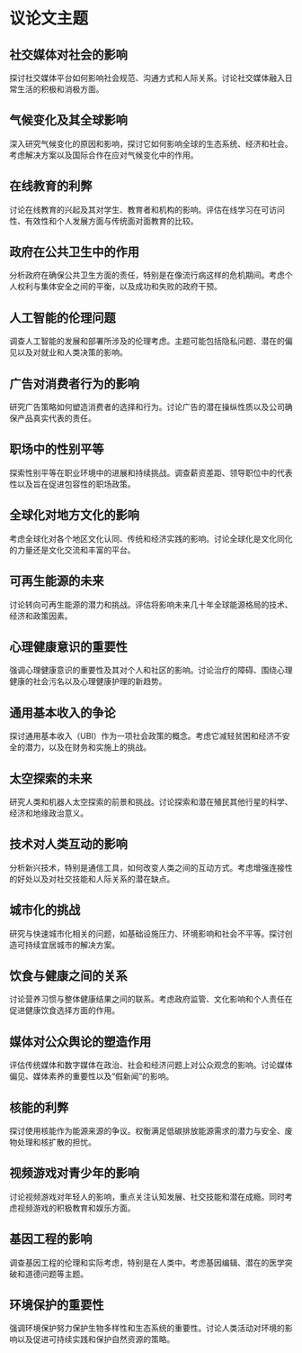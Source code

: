 # 议论文主题


<div style={{ width: "100%", padding: 20, height: "70vh" }}>
  <Chat
    welcome={"嗨，您想讨论或生成哪个主题？"}
    teacherName={"Alex"}
    systemPrompt={"请帮助这个用户找到他（她）想要的议论文主题！"}
  />
</div>

## 社交媒体对社会的影响

探讨社交媒体平台如何影响社会规范、沟通方式和人际关系。讨论社交媒体融入日常生活的积极和消极方面。

## 气候变化及其全球影响

深入研究气候变化的原因和影响，探讨它如何影响全球的生态系统、经济和社会。考虑解决方案以及国际合作在应对气候变化中的作用。

## 在线教育的利弊

讨论在线教育的兴起及其对学生、教育者和机构的影响。评估在线学习在可访问性、有效性和个人发展方面与传统面对面教育的比较。

## 政府在公共卫生中的作用

分析政府在确保公共卫生方面的责任，特别是在像流行病这样的危机期间。考虑个人权利与集体安全之间的平衡，以及成功和失败的政府干预。

## 人工智能的伦理问题

调查人工智能的发展和部署所涉及的伦理考虑。主题可能包括隐私问题、潜在的偏见以及对就业和人类决策的影响。

## 广告对消费者行为的影响

研究广告策略如何塑造消费者的选择和行为。讨论广告的潜在操纵性质以及公司确保产品真实代表的责任。

## 职场中的性别平等

探索性别平等在职业环境中的进展和持续挑战。调查薪资差距、领导职位中的代表性以及旨在促进包容性的职场政策。

## 全球化对地方文化的影响

考虑全球化对各个地区文化认同、传统和经济实践的影响。讨论全球化是文化同化的力量还是文化交流和丰富的平台。

## 可再生能源的未来

讨论转向可再生能源的潜力和挑战。评估将影响未来几十年全球能源格局的技术、经济和政策因素。

## 心理健康意识的重要性

强调心理健康意识的重要性及其对个人和社区的影响。讨论治疗的障碍、围绕心理健康的社会污名以及心理健康护理的新趋势。

## 通用基本收入的争论

探讨通用基本收入（UBI）作为一项社会政策的概念。考虑它减轻贫困和经济不安全的潜力，以及在财务和实施上的挑战。

## 太空探索的未来

研究人类和机器人太空探索的前景和挑战。讨论探索和潜在殖民其他行星的科学、经济和地缘政治意义。

## 技术对人类互动的影响

分析新兴技术，特别是通信工具，如何改变人类之间的互动方式。考虑增强连接性的好处以及对社交技能和人际关系的潜在缺点。

## 城市化的挑战

研究与快速城市化相关的问题，如基础设施压力、环境影响和社会不平等。探讨创造可持续宜居城市的解决方案。

## 饮食与健康之间的关系

讨论营养习惯与整体健康结果之间的联系。考虑政府监管、文化影响和个人责任在促进健康饮食选择方面的作用。

## 媒体对公众舆论的塑造作用

评估传统媒体和数字媒体在政治、社会和经济问题上对公众观念的影响。讨论媒体偏见、媒体素养的重要性以及“假新闻”的影响。

## 核能的利弊

探讨使用核能作为能源来源的争议。权衡满足低碳排放能源需求的潜力与安全、废物处理和核扩散的担忧。

## 视频游戏对青少年的影响

讨论视频游戏对年轻人的影响，重点关注认知发展、社交技能和潜在成瘾。同时考虑视频游戏的积极教育和娱乐方面。

## 基因工程的影响

调查基因工程的伦理和实际考虑，特别是在人类中。考虑基因编辑、潜在的医学突破和道德问题等主题。

## 环境保护的重要性

强调环境保护努力保护生物多样性和生态系统的重要性。讨论人类活动对环境的影响以及促进可持续实践和保护自然资源的策略。

